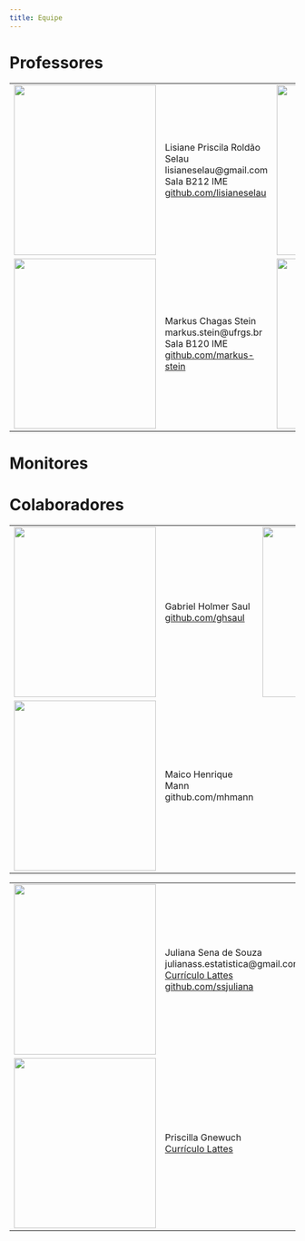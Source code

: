 ```yaml
---
title: Equipe
---
```


# Professores
  <table border="0">
      <tbody class="equipe">
          <tr>
              <td>
                <img alt="" src="lisiane.jpg" style="width: 250px; height: 300px;" />
              </td>
              <td style="vertical-align:middle">
                Lisiane Priscila Roldão Selau <br>
                lisianeselau@gmail.com <br>
                Sala B212 IME <br>
                <a href="https://github.com/lisianeselau" target="_blank">
                  github.com/lisianeselau
                </a>
              </td>
              <td>
                <img alt="" src="marcia.png" style="width: 250px; height: 300px;" />
              </td>
              <td style="vertical-align:middle">
                Márcia Helena Barbian <br>
                mhbarbian@gmail.com <br>
                Sala B120 IME <br>
                <a href="https://github.com/marcia-barbian" target="_blank">
                  github.com/marcia-barbian
                </a>
              </td>
          </tr>
          <tr>
              <td>
                <img alt="" src="markus.jpg" style="width: 250px; height: 300px;" />
              </td>
              <td style="vertical-align:middle">
                Markus Chagas Stein <br>
                markus.stein@ufrgs.br <br>
                Sala B120 IME <br>
                <a href="https://github.com/markus-stein" target="_blank">
                  github.com/markus-stein
                </a>
              </td>
              <td>
                <img alt="" src="rodrigo.jpg" style="width: 250px; height: 300px;" />
              </td>
              <td style="vertical-align:middle">
                Rodrigo Citton Padilha dos Reis <br>
                rodrigocpdosreis@gmail.com <br>
                Sala B215 IME <br>
                <a href="https://github.com/rdosreis" target="_blank">
                  github.com/rdosreis
                </a>
              </td>
          </tr>
      </tbody>
  </table>

# Monitores


# Colaboradores

<table>
    <tbody class="equipe"> 
        <tr>
            <td>
              <img alt="" src="gabriel.jpg" style="width: 250px; height: 300px;" />
            </td>
            <td style="vertical-align:middle">
              Gabriel Holmer Saul <br>
              <a href="https://github.com/ghsaul" target="_blank">
                github.com/ghsaul
              </a>
            </td>
            <td>
              <img alt="" src="henrique.jpg" style="width: 250px; height: 300px;" />
            </td>
            <td style="vertical-align:middle">
                Henrique Saraiva <br>
                <a href="https://www.youtube.com/channel/UCCo5fq-1LJOGzDkBGTCqH7Q" target="_blank">
                  Canal do youtube
                </a>
            </td>
        </tr>
        <tr>
            <td>
              <img alt="" src="maico.jpg" style="width: 250px; height: 300px;" />
            </td>
            <td style="vertical-align:middle">
                Maico Henrique Mann  <br>
                github.com/mhmann
            </td>
        </tr>
    </tbody>
</table>

<table>
    <tbody class="equipe"> 
        <tr>
            <td>
              <img alt="" src="juliana.jpg" style="width: 250px; height: 300px;" />
            </td>
            <td style="vertical-align:middle">
              Juliana Sena de Souza <br>
              julianass.estatistica@gmail.com <br>
              <a href="http://lattes.cnpq.br/9702936016840399" target="_blank">
                Currículo Lattes
              </a> <br>
              <a href="https://github.com/ssjuliana" target="_blank">
                github.com/ssjuliana
              </a>
            </td>
            <td>
              <img alt="" src="marlize.jpg" style="width: 250px; height: 300px;" />
            </td>
            <td style="vertical-align:middle">
              Marlize Ramos Batista <br>
              <a href="https://github.com/lizerb" target="_blank">
                github.com/lizerb
              </a>
            </td>
        </tr>
        <tr>
            <td>
              <img alt="" src="priscila.jpg" style="width: 250px; height: 300px;" />
            </td>
            <td style="vertical-align:middle">
              Priscilla Gnewuch <br>
              <a href="http://lattes.cnpq.br/9396256436083330" target="_blank">
                Currículo Lattes
              </a>
            </td>        
            <td>
              <img alt="" src="thierre.jpg" style="width: 250px; height: 300px;" />
            </td>
            <td style="vertical-align:middle">
                Thierre Francisco Da Conceição <br>
                thierre.francisco@ufrgs.br
            </td>
        </tr>
        
        
    </tbody>
</table>